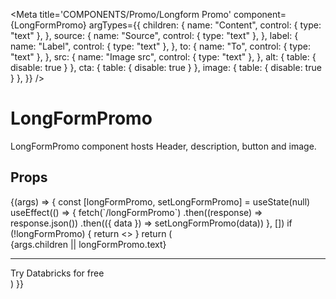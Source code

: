 
<Meta
  title='COMPONENTS/Promo/Longform Promo'
  component={LongFormPromo}
  argTypes={{
    children: {
      name: "Content",
      control: { type: "text" },
    },
    source: {
      name: "Source",
      control: { type: "text" },
    },
    label: {
      name: "Label",
      control: { type: "text" },
    },
    to: {
      name: "To",
      control: { type: "text" },
    },
    src: {
      name: "Image src",
      control: { type: "text" },
    },
    alt: { table: { disable: true } },
    cta: { table: { disable: true } },
    image: { table: { disable: true } },
  }}
/>

# LongFormPromo

LongFormPromo component hosts Header, description, button and image.

## Props

<Props of={LongFormPromo} />

<Preview>
  <Story name='Longform Promo'>
    {(args) => {
      const [longFormPromo, setLongFormPromo] = useState(null)
      useEffect(() => {
        fetch(`/longFormPromo`)
          .then((response) => response.json())
          .then(({ data }) => setLongFormPromo(data))
      }, [])
      if (!longFormPromo) {
        return <></>
      }
      return (
        <div className='p-2.5'>
          <LongFormPromo
            source={args.source || longFormPromo.source}
            cta={{
              label: args.label || longFormPromo.cta.label,
              to: args.to || longFormPromo.cta.to,
            }}
            image={{
              src: args.src || longFormPromo.image.src,
              alt: longFormPromo.image.alt,
            }}
          >
            {args.children || longFormPromo.text}
          </LongFormPromo>
          <hr className='my-4' />
          <Cta title={args.title} ctas={[{ to: "/", text: "Get Started" }]}>
            Try Databricks for free
          </Cta>
        </div>
      )
    }}
  </Story>
</Preview>
